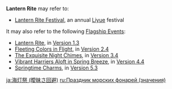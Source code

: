 {{Disambiguation}}
'''Lantern Rite''' may refer to:
* [[Lantern Rite Festival]], an annual [[Liyue]] festival

It may also refer to the following [[Flagship Events]]:
* [[Lantern Rite]], in [[Version 1.3]]
* [[Fleeting Colors in Flight]], in [[Version 2.4]]
* [[The Exquisite Night Chimes]], in [[Version 3.4]]
* [[Vibrant Harriers Aloft in Spring Breeze]], in [[Version 4.4]]
* [[Springtime Charms]], in [[Version 5.3]]

[[ja:海灯祭 (曖昧さ回避)]]
[[ru:Праздник морских фонарей (значения)]]